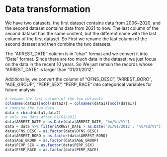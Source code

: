 # Data transformation

We have two datasets, the first dataset contains data from 2006~2020, and the second dataset contains data from 2021 to now. The last column of the second dataset has the same content, but the different name with the last column of the first dataset. So First we rename the last column of the second dataset and then combine the two datasets.

The "ARREST_DATE" column is in "char" format and we convert it into "Date" format. Since there are too much data in the dataset, we just focus on the data in the recent 10 years. So We just remain the records whose "ARREST_DATE" is larger than "01/01/2012".

Additionally, we convert the column of "OFNS_DESC", "ARREST_BORO", "AGE_GROUP", "PERP_SEX", "PERP_RACE" into categorical variables for future analysis.


```r
# rename the last column of the two datasets
colnames(data2)[ncol(data2)] = colnames(data1)[ncol(data1)]
# combine the two data
data = rbind(data1,data2)
# only use data after 01/01/2012
data$ARREST_DATE = as.Date(data$ARREST_DATE, "%m/%d/%Y")
data = data %>% filter(ARREST_DATE > as.Date('01/01/2012', "%m/%d/%Y"))
data$OFNS_DESC = as.factor(data$OFNS_DESC)
data$ARREST_BORO = as.factor(data$ARREST_BORO)
data$AGE_GROUP = as.factor(data$AGE_GROUP)
data$PERP_SEX = as.factor(data$PERP_SEX)
data$PERP_RACE = as.factor(data$PERP_RACE)
```
